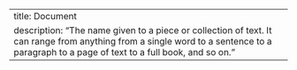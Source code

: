 ---
title: Document
description: "The name given to a piece or collection of text. It can range from anything from a single word to a sentence to a paragraph to a page of text to a full book, and so on."
---